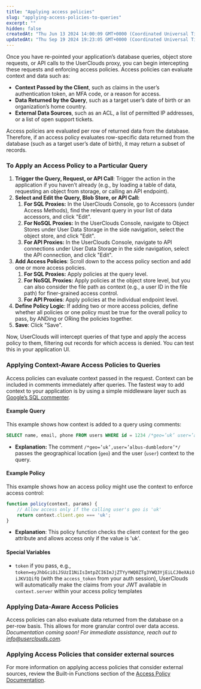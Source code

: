 ```yaml
---
title: "Applying access policies"
slug: "applying-access-policies-to-queries"
excerpt: ""
hidden: false
createdAt: "Thu Jun 13 2024 14:00:09 GMT+0000 (Coordinated Universal Time)"
updatedAt: "Thu Sep 19 2024 19:23:05 GMT+0000 (Coordinated Universal Time)"
---
```

Once you have re-pointed your application’s database queries, object store requests, or API calls to the UserClouds proxy, you can begin intercepting these requests and enforcing access policies. Access policies can evaluate context and data such as:

- **Context Passed by the Client**, such as claims in the user’s authentication token, an MFA code, or a reason for access.
- **Data Returned by the Query**, such as a target user’s date of birth or an organization’s home country.
- **External Data Sources**, such as an ACL, a list of permitted IP addresses, or a list of open support tickets.

Access policies are evaluated per row of returned data from the database. Therefore, if an access policy evaluates row-specific data returned from the database (such as a target user’s date of birth), it may return a subset of records.

### To Apply an Access Policy to a Particular Query

1. **Trigger the Query, Request, or API Call**: Trigger the action in the application if you haven’t already (e.g., by loading a table of data, requesting an object from storage, or calling an API endpoint).
2. **Select and Edit the Query, Blob Store, or API Call:**
   1. **For SQL Proxies:** In the UserClouds Console, go to Accessors (under Access Methods), find the relevant query in your list of data accessors, and click "Edit".
   2. **For NoSQL Proxies:** In the UserClouds Console, navigate to Object Stores under User Data Storage in the side navigation, select the object store, and click "Edit".
   3. **For API Proxies:** In the UserClouds Console, navigate to API connections under User Data Storage in the side navigation, select the API connection, and click "Edit".
3. **Add Access Policies**: Scroll down to the access policy section and add one or more access policies.
   1. **For SQL Proxies:** Apply policies at the query level.
   2. **For NoSQL Proxies:** Apply policies at the object store level, but you can also consider the file path as context (e.g., a user ID in the file path) for finer-grained access control.
   3. **For API Proxies**: Apply policies at the individual endpoint level.
4. **Define Policy Logic**: If adding two or more access policies, define whether all policies or one policy must be true for the overall policy to pass, by ANDing or ORing the policies together.
5. **Save**: Click "Save".

Now, UserClouds will intercept queries of that type and apply the access policy to them, filtering out records for which access is denied. You can test this in your application UI.

### Applying Context-Aware Access Policies to Queries

Access policies can evaluate context passed in the request. Context can be included in comments immediately after queries. The fastest way to add context to your application is by using a simple middleware layer such as [Google’s SQL commenter](https://google.github.io/sqlcommenter/#:~:text=sqlcommenter%20is%20a%20suite,code%20that%20caused%20its%20execution.).

#### Example Query

This example shows how context is added to a query using comments:

```sql
SELECT name, email, phone FROM users WHERE id = 1234 /*geo=’uk’ user=’albus-dumbledore’*/
```

- **Explanation:** The comment `/*geo=’uk’,user=’albus-dumbledore’*/` passes the geographical location (`geo`) and the user (`user`) context to the query.

#### Example Policy

This example shows how an access policy might use the context to enforce access control:

```javascript
function policy(context, params) {  
    // Allow access only if the calling user's geo is 'uk'  
    return context.client.geo === 'uk';  
}
```

- **Explanation**: This policy function checks the client context for the geo attribute and allows access only if the value is 'uk'.

#### Special Variables

- `token` if you pass, e.g., `token=eyJhbGciOiJSUzI1NiIsImtpZCI6ImJjZTYyYWQ0ZTg3YWQ3YjEiLCJ0eXAiOiJKV1QifQ` (with the `access_token` from your auth session), UserClouds will automatically make the claims from your JWT available in `context.server` within your access policy templates

### Applying Data-Aware Access Policies

Access policies can also evaluate data returned from the database on a per-row basis. This allows for more granular control over data access. _Documentation coming soon! For immediate assistance, reach out to [info@userclouds.com](mailto:info@userclouds.com)._

### Applying Access Policies that consider external sources

For more information on applying access policies that consider external sources, review the Built-in Functions section of the [Access Policy Documentation](/docs/guides/definitions/access-policies#built-in-functions).
